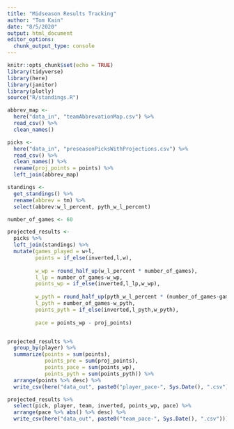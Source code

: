 ```yaml
---
title: "Midseason Results Tracking"
author: "Tom Kain"
date: "8/5/2020"
output: html_document
editor_options: 
  chunk_output_type: console
---
```


```r
knitr::opts_chunk$set(echo = TRUE)
library(tidyverse)
library(here)
library(janitor)
library(plotly)
source("R/standings.R")
```

```r

abbrev_map <-
  here("data_in", "teamAbbrevationMap.csv") %>% 
  read_csv() %>% 
  clean_names()

picks <- 
  here("data_in", "preseasonPicksWithProjections.csv") %>% 
  read_csv() %>% 
  clean_names() %>% 
  rename(proj_points = points) %>% 
  left_join(abbrev_map)

standings <- 
  get_standings() %>% 
  rename(abbrev = tm) %>% 
  select(abbrev:w_l_percent, pyth_w_l_percent)

```

```r
number_of_games <- 60

projected_results <-
  picks %>% 
  left_join(standings) %>% 
  mutate(games_played = w+l,
         points = if_else(inverted,l,w),
         
         w_wp = round_half_up(w_l_percent * number_of_games),
         l_lp = number_of_games-w_wp,
         points_wp = if_else(inverted,l_lp,w_wp),
         
         w_pyth = round_half_up(pyth_w_l_percent * (number_of_games-games_played)) + w,
         l_pyth = number_of_games-w_pyth,
         points_pyth = if_else(inverted,l_pyth,w_pyth),
                               
         pace = points_wp - proj_points)


projected_results %>% 
  group_by(player) %>% 
  summarize(points = sum(points),
            points_pre = sum(proj_points),
            points_pace = sum(points_wp),
            points_pyth = sum(points_pyth)) %>% 
  arrange(points %>% desc) %>% 
  write_csv(here("data_out", paste0("player_pace-", Sys.Date(), ".csv")))

projected_results %>% 
  select(pick, player, team, inverted, points_wp, pace) %>% 
  arrange(pace %>% abs() %>% desc) %>% 
  write_csv(here("data_out", paste0("team_pace-", Sys.Date(), ".csv")))
```